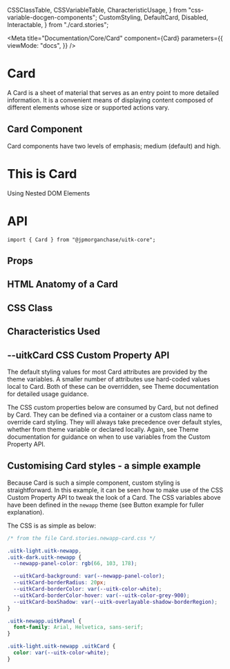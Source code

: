   CSSClassTable,
  CSSVariableTable,
  CharacteristicUsage,
} from "css-variable-docgen-components";
  CustomStyling,
  DefaultCard,
  Disabled,
  Interactable,
} from "./card.stories";

<Meta
  title="Documentation/Core/Card"
  component={Card}
  parameters={{
    viewMode: "docs",
  }}
/>

# Card

A Card is a sheet of material that serves as an entry point to more detailed information. It is a convenient means of displaying content composed of different elements whose size or supported actions vary.

## Card Component

Card components have two levels of emphasis; medium (default) and high.

<Canvas>
  <Story name="Card" decorators={[withFlexGap]}>
    <Card>
      <div>
        <h1>This is Card</h1>
        <span>Using Nested DOM Elements</span>
      </div>
    </Card>
  </Story>
</Canvas>

# API

```
import { Card } from "@jpmorganchase/uitk-core";
```

## Props

<ArgsTable of={Card} />

## HTML Anatomy of a Card

<Canvas>
  <ComponentAnatomy>
    <DefaultCard />
  </ComponentAnatomy>
  <ComponentAnatomy>
    <Disabled />
  </ComponentAnatomy>
  <ComponentAnatomy>
    <Interactable />
  </ComponentAnatomy>
</Canvas>

## CSS Class

<CSSClassTable of={Card} />

## Characteristics Used

<CharacteristicUsage of={Card} />

## --uitkCard CSS Custom Property API

The default styling values for most Card attributes are provided by the theme variables. A smaller number of attributes
use hard-coded values local to Card. Both of these can be overridden, see Theme documentation for detailed usage guidance.

The CSS custom properties below are consumed by Card, but not defined by Card. They can be defined via a container or
a custom class name to override card styling. They will always take precedence over default styles, whether from theme variable
or declared locally. Again, see Theme documentation for guidance on when to use variables from the Custom Property API.

<CSSVariableTable of={Card} />

## Customising Card styles - a simple example

Because Card is such a simple component, custom styling is straightforward. In this example, it can be seen how to make use of the CSS Custom Property API to
tweak the look of a Card. The CSS variables above have been defined in the `newapp` theme (see Button example for fuller explanation).

<Canvas>
  <Story name="Custom Panel Styling" decorators={[withFlexGap]}>
    <CustomStyling />
  </Story>
</Canvas>

The CSS is as simple as below:

```css
/* from the file Card.stories.newapp-card.css */

.uitk-light.uitk-newapp,
.uitk-dark.uitk-newapp {
  --newapp-panel-color: rgb(66, 103, 178);

  --uitkCard-background: var(--newapp-panel-color);
  --uitkCard-borderRadius: 20px;
  --uitkCard-borderColor: var(--uitk-color-white);
  --uitkCard-borderColor-hover: var(--uitk-color-grey-900);
  --uitkCard-boxShadow: var(--uitk-overlayable-shadow-borderRegion);
}

.uitk-newapp.uitkPanel {
  font-family: Arial, Helvetica, sans-serif;
}

.uitk-light.uitk-newapp .uitkCard {
  color: var(--uitk-color-white);
}
```
